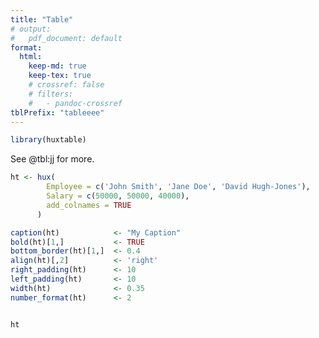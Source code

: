 ```yaml
---
title: "Table"
# output:
#   pdf_document: default
format:
  html: 
    keep-md: true
    keep-tex: true
    # crossref: false
    # filters:
    #   - pandoc-crossref
tblPrefix: "tableeee"
---
```


```r
library(huxtable)
```


See @tbl:jj for more.

```r
ht <- hux(
        Employee = c('John Smith', 'Jane Doe', 'David Hugh-Jones'),
        Salary = c(50000, 50000, 40000),
        add_colnames = TRUE
      )

caption(ht)            <- "My Caption"
bold(ht)[1,]           <- TRUE
bottom_border(ht)[1,]  <- 0.4
align(ht)[,2]          <- 'right'
right_padding(ht)      <- 10
left_padding(ht)       <- 10
width(ht)              <- 0.35
number_format(ht)      <- 2


ht

```

